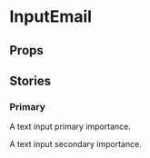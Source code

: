 
<Meta of={InputTextStories} />

# InputEmail

<Primary />

## Props

<Controls />

## Stories

### Primary

A text input primary importance.

<Story of={InputTextStories.Primary} />

A text input secondary importance.

<Story of={InputTextStories.Secondary} />
